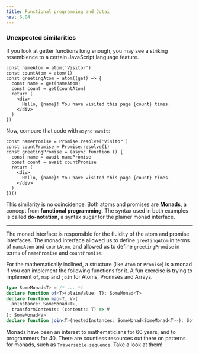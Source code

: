 ```yaml
---
title: Functional programming and Jotai
nav: 6.04
---
```


### Unexpected similarities

If you look at getter functions long enough, you may see a striking resemblence
to a certain JavaScript language feature.

```tsx
const nameAtom = atom('Visitor')
const countAtom = atom(1)
const greetingAtom = atom((get) => {
  const name = get(nameAtom)
  const count = get(countAtom)
  return (
    <div>
      Hello, {name}! You have visited this page {count} times.
    </div>
  )
})
```

Now, compare that code with `async`–`await`:

```tsx
const namePromise = Promise.resolve('Visitor')
const countPromise = Promise.resolve(1)
const greetingPromise = (async function () {
  const name = await namePromise
  const count = await countPromise
  return (
    <div>
      Hello, {name}! You have visited this page {count} times.
    </div>
  )
})()
```

This similarity is no coincidence. Both atoms and promises are **Monads**, a
concept from **functional programming**. The syntax used in both examples is
called **do-notation**, a syntax sugar for the plainer monad interface.

---

The monad interface is responsible for the fluidity of the atom and promise
interfaces. The monad interface allowed us to define `greetingAtom` in terms of
`nameAtom` and `countAtom`, and allowed us to define `greetingPromise` in terms
of `namePromise` and `countPromise`.

For the mathematically inclined, a structure (like `Atom` or `Promise`) is a
monad if you can implement the following functions for it. A fun exercise is
trying to implement `of`, `map` and `join` for Atoms, Promises and Arrays.

```typescript
type SomeMonad<T> = /* ... */
declare function of<T>(plainValue: T): SomeMonad<T>
declare function map<T, V>(
  anInstance: SomeMonad<T>,
  transformContents: (contents: T) => V
): SomeMonad<V>
declare function join<T>(nestedInstances: SomeMonad<SomeMonad<T>>): SomeMonad<T>
```

Monads have been an interest to mathematicians for 60 years, and to programmers
for 40. There are countless resources out there on patterns for monads, such
as `Traversable`–`sequence`. Take a look at them!
